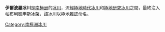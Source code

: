 {{coord|69|50|S|74|54|E|type:glacier_region:AQ_source:GNIS|display=title}}

'''伊爾波羅冰川'''是[[南極洲|南極洲]]的[[冰川|冰川]]，流經[[極地時代冰川|極地時代冰川]]和[[極地研究冰川|極地研究冰川]]之間，最終注入[[帕布利凱申斯冰架|帕布利凱申斯冰架]]，該冰川以極地雜誌命名。

{{Antarctica-geo-stub}}
[[Category:南極洲冰川|Category:南極洲冰川]]
